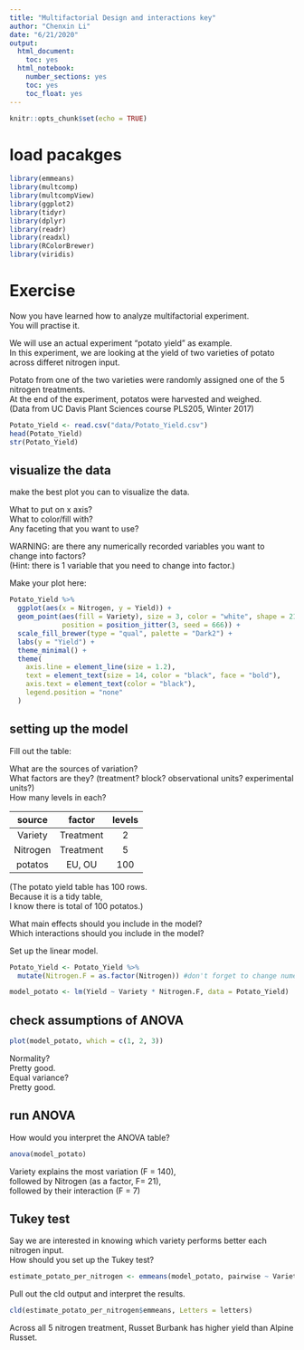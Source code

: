 ---
title: "Multifactorial Design and interactions key"
author: "Chenxin Li"
date: "6/21/2020"
output:
  html_document:
    toc: yes  
  html_notebook:   
    number_sections: yes    
    toc: yes  
    toc_float: yes
---

```{r setup, include=FALSE}
knitr::opts_chunk$set(echo = TRUE)
```

 
# load pacakges
```{r}
library(emmeans)  
library(multcomp)
library(multcompView)
library(ggplot2) 
library(tidyr)
library(dplyr)
library(readr)
library(readxl)
library(RColorBrewer)
library(viridis)
```

# Exercise
Now you have learned how to analyze multifactorial experiment.   
You will practise it.   

We will use an actual experiment "potato yield" as example.   
In this experiment, we are looking at the yield of two varieties of potato across differet nitrogen input.   

Potato from one of the two varieties were randomly assigned one of the 5 nitrogen treatments.   
At the end of the experiment, potatos were harvested and weighed.   
(Data from UC Davis Plant Sciences course PLS205, Winter 2017)   

```{r}
Potato_Yield <- read.csv("data/Potato_Yield.csv")
head(Potato_Yield)
str(Potato_Yield)
```


## visualize the data
make the best plot you can to visualize the data.  

What to put on x axis?  
What to color/fill with?  
Any faceting that you want to use?   

WARNING: are there any numerically recorded variables you want to change into factors?  
(Hint: there is 1 variable that you need to change into factor.)    

Make your plot here:
```{r}
Potato_Yield %>% 
  ggplot(aes(x = Nitrogen, y = Yield)) +
  geom_point(aes(fill = Variety), size = 3, color = "white", shape = 21,
             position = position_jitter(3, seed = 666)) +
  scale_fill_brewer(type = "qual", palette = "Dark2") +
  labs(y = "Yield") +
  theme_minimal() +
  theme(
    axis.line = element_line(size = 1.2),
    text = element_text(size = 14, color = "black", face = "bold"),
    axis.text = element_text(color = "black"),
    legend.position = "none"
  )
```


## setting up the model

Fill out the table: 

What are the sources of variation?  
What factors are they? (treatment? block? observational units? experimental units?)  
How many levels in each?  


| source  | factor       | levels |   
|:-------:|:------------:|:------:|    
| Variety | Treatment    | 2      |   
| Nitrogen| Treatment    | 5      |   
| potatos | EU, OU       | 100    |     

(The potato yield table has 100 rows.  
Because it is a tidy table,   
I know there is total of 100 potatos.)  
 
What main effects should you include in the model?   
Which interactions should you include in the model?   

Set up the linear model. 
```{r}
Potato_Yield <- Potato_Yield %>% 
  mutate(Nitrogen.F = as.factor(Nitrogen)) #don't forget to change numeric variable to facotr for ANOVA

model_potato <- lm(Yield ~ Variety * Nitrogen.F, data = Potato_Yield)
```

## check assumptions of ANOVA 
```{r}
plot(model_potato, which = c(1, 2, 3))
```

Normality?  
Pretty good.  
Equal variance?   
Pretty good.   

## run ANOVA
How would you interpret the ANOVA table?
```{r}
anova(model_potato)
```
Variety explains the most variation (F = 140),  
followed by Nitrogen (as a factor, F= 21),  
followed by their interaction (F = 7)   


## Tukey test
Say we are interested in knowing which variety performs better each nitrogen input.   
How should you set up the Tukey test?    
```{r}
estimate_potato_per_nitrogen <- emmeans(model_potato, pairwise ~ Variety | Nitrogen.F)
```

 
Pull out the cld output and interpret the results.   
```{r}
cld(estimate_potato_per_nitrogen$emmeans, Letters = letters)
```

 Across all 5 nitrogen treatment, Russet Burbank has higher yield than Alpine Russet.    
 






 
